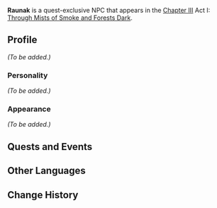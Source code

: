{{Meta
<!-- Remove this template after adding the missing info -->
|missing_NPC_profile  = yes
}}
{{Character Infobox
|type             = Quest NPC
|image            = NPC Raunak.png
|realname         = <!-- Optional, if different from in-game name -->
|region           = Sumeru
|location         = <!-- Where the character appears, if different from Region -->
|affiliation      = 
|title            = 

|ancestry         = <!-- Clan/family -->
|father           = 
|mother           = 
|spouse           = 
|sibling          = 
|child            = 
|relative         = 

|voiceEN          = 
|voiceCN          = 
|voiceJP          = 
}}
'''Raunak''' is a quest-exclusive NPC that appears in the [[Chapter III]] Act I: [[Through Mists of Smoke and Forests Dark]].

==Profile==
<!-- Detailed story/lore information goes here. -->
''(To be added.)''

===Personality===
''(To be added.)''

===Appearance===
<!-- Keep appearance section short and concise. Limit to 2 paragraphs with 3-4 sentences each. -->
''(To be added.)''

==Quests and Events==
{{Quests and Events}}
<!--
==Trivia==
* 
-->
==Other Languages==
{{Other Languages
|default_hidden = 1
|en      = Raunak
|zhs     = 罗纳克
|zhs_rm  = Luónàkè
|zht     = 羅納克
|zht_rm  = Luónàkè
|ja      = ラウナック
|ja_rm   = Raunakku
|ko      = 라우낙
|ko_rm   = Raunak
|es      = Raunak
|fr      = Raunak
|ru      = Раунак
|th      = Raunak
|vi      = Raunak
|de      = Raunak
|id      = Raunak
|pt      = Raunak
|tr      = Raunak
|it      = Raunak
}}

==Change History==
{{Change History|3.0}}
<!--
==References==
{{Reflist}}
-->